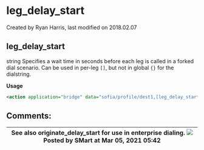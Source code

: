 
# leg_delay_start 

 Created by  Ryan Harris, last modified on 2018.02.07

## leg_delay_start

string Specifies a wait time in seconds before each leg is called in a forked dial scenario. Can be used in per-leg `[]`, but not in global `{}` for the dialstring.

**Usage**

```xml
<action application="bridge" data="sofia/profile/dest1,[leg_delay_start=10]sofia/profile/dest2,[leg_delay_start=15]sofia/profile/dest3"/>
```

## Comments:

| See also originate\_delay\_start for use in enterprise dialing. ![](/images/icons/contenttypes/comment_16.png) Posted by SMart at Mar 05, 2021 05:42 |
| --------------------------------------------------------------------------------------------------------------------------------------------------- |


